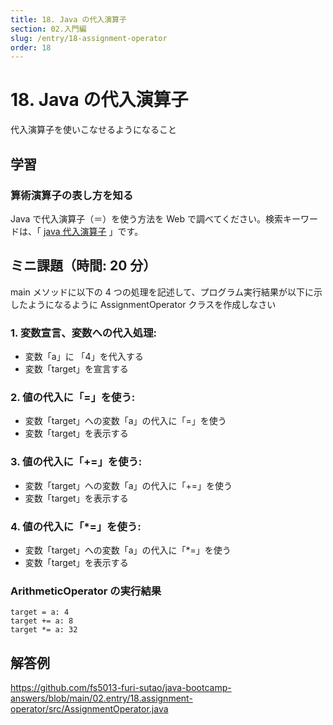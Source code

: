 ```yaml
---
title: 18. Java の代入演算子
section: 02.入門編
slug: /entry/18-assignment-operator
order: 18
---
```


# 18. Java の代入演算子

<p class="goal">代入演算子を使いこなせるようになること</p>

## 学習

### 算術演算子の表し方を知る

Java で代入演算子（＝）を使う方法を Web で調べてください。検索キーワードは、「 [java 代入演算子](https://www.google.com/search?q=java+代入演算子) 」です。

## ミニ課題（時間: 20 分）

main メソッドに以下の 4 つの処理を記述して、プログラム実行結果が以下に示したようになるように AssignmentOperator クラスを作成しなさい

### 1. 変数宣言、変数への代入処理:

- 変数「a」に 「4」を代入する
- 変数「target」を宣言する

### 2. 値の代入に「=」を使う:

- 変数「target」への変数「a」の代入に「=」を使う
- 変数「target」を表示する

### 3. 値の代入に「+=」を使う:

- 変数「target」への変数「a」の代入に「+=」を使う
- 変数「target」を表示する

### 4. 値の代入に「\*=」を使う:

- 変数「target」への変数「a」の代入に「\*=」を使う
- 変数「target」を表示する

### ArithmeticOperator の実行結果

```
target = a: 4
target += a: 8
target *= a: 32
```

## 解答例

https://github.com/fs5013-furi-sutao/java-bootcamp-answers/blob/main/02.entry/18.assignment-operator/src/AssignmentOperator.java
